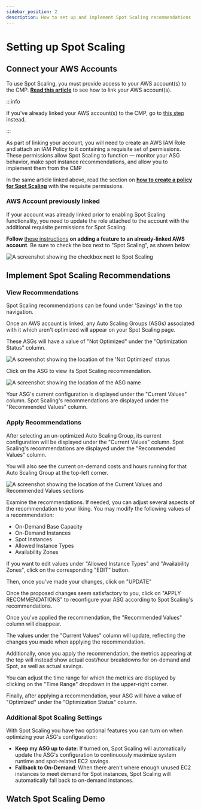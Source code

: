 ```yaml
---
sidebar_position: 2
description: How to set up and implement Spot Scaling recommendations
---
```


# Setting up Spot Scaling

## Connect your AWS Accounts

To use Spot Scaling, you must provide access to your AWS account(s) to the CMP. [**Read this article**](https://help.doit-intl.com/amazon-web-services/add-your-amazon-web-services-iam-role) to see how to link your AWS account(s).

:::info

If you've already linked your AWS account(s) to the CMP, go to [this step](#aws-account-previously-linked) instead.

:::

As part of linking your account, you will need to create an AWS IAM Role and attach an IAM Policy to it containing a requisite set of permissions. These permissions allow Spot Scaling to function &mdash; monitor your ASG behavior, make spot instance recommendations, and allow you to implement them from the CMP

In the same article linked above, read the section on [**how to create a policy for Spot Scaling**](https://help.doit-intl.com/amazon-web-services/add-your-amazon-web-services-iam-role#spot-scaling) with the requisite permissions.

### AWS Account previously linked

If your account was already linked prior to enabling Spot Scaling functionality, you need to update the role attached to the account with the additional requisite permissions for Spot Scaling.

**Follow** [these instructions](https://help.doit-intl.com/amazon-web-services/add-your-amazon-web-services-iam-role#adding-a-feature) **on adding a feature to an already-linked AWS account**. Be sure to check the box next to "Spot Scaling", as shown below.

![A screenshot showing the checkbox next to Spot Scaling](../assets/png/cmp-spot-scaling-checkbox.png)

## Implement Spot Scaling Recommendations

### View Recommendations

Spot Scaling recommendations can be found under 'Savings' in the top navigation.

Once an AWS account is linked, any Auto Scaling Groups (ASGs) associated with it which aren't optimized will appear on your Spot Scaling page.

These ASGs will have a value of "Not Optimized" under the "Optimization Status" column.

![A screenshot showing the location of the 'Not Optimized' status](../assets/png/cmp-spot-scaling-not-optimized.png)

Click on the ASG to view its Spot Scaling recommendation.

![A screenshot showing the location of the ASG name](../assets/png/cmp-spot-scaling-asg.png)

Your ASG's current configuration is displayed under the "Current Values" column. Spot Scaling's recommendations are displayed under the "Recommended Values" column.

### Apply Recommendations

After selecting an un-optimized Auto Scaling Group, its current configuration will be displayed under the "Current Values" column. Spot Scaling's recommendations are displayed under the "Recommended Values" column.

You will also see the current on-demand costs and hours running for that Auto Scaling Group at the top-left corner.

![A screenshot showing the location of the Current Values and Recommended Values sections](../assets/png/cmp-current-values-recommended-values.png)

Examine the recommendations. If needed, you can adjust several aspects of the recommendation to your liking. You may modify the following values of a recommendation:

- On-Demand Base Capacity
- On-Demand Instances
- Spot Instances
- Allowed Instance Types
- Availability Zones

If you want to edit values under "Allowed Instance Types" and "Availability Zones", click on the corresponding "EDIT" button.

Then, once you've made your changes, click on "UPDATE"

Once the proposed changes seem satisfactory to you, click on "APPLY RECOMMENDATIONS" to reconfigure your ASG according to Spot Scaling's recommendations.

Once you've applied the recommendation, the "Recommended Values" column will disappear.

The values under the "Current Values" column will update, reflecting the changes you made when applying the recommendation.

Additionally, once you apply the recommendation, the metrics appearing at the top will instead show actual cost/hour breakdowns for on-demand and Spot, as well as actual savings.

You can adjust the time range for which the metrics are displayed by clicking on the "Time Range" dropdown in the upper-right corner.

Finally, after applying a recommendation, your ASG will have a value of "Optimized" under the "Optimization Status" column.

### Additional Spot Scaling Settings

With Spot Scaling you have two optional features you can turn on when optimizing your ASG's configuration:

- **Keep my ASG up to date**: If turned on, Spot Scaling will automatically update the ASG's configuration to continuously maximize system runtime and spot-related EC2 savings.
- **Fallback to On-Demand**: When there aren't where enough unused EC2 instances to meet demand for Spot instances, Spot Scaling will automatically fall back to on-demand instances.

## Watch Spot Scaling Demo


<LoomEmbed id="35dc27506b94413f941f5b364ed93096" />
